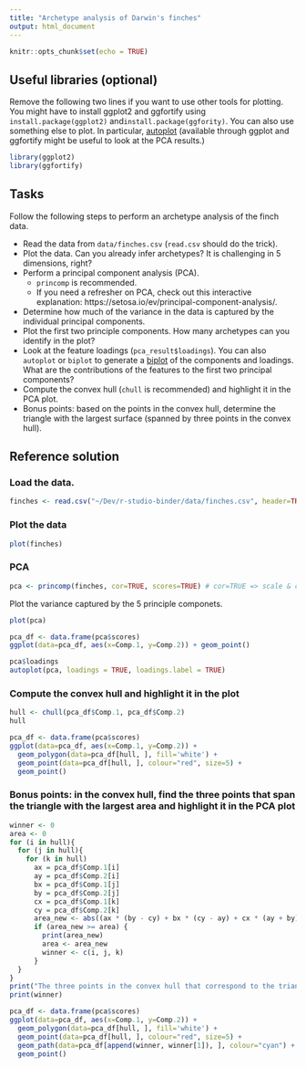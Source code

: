 ```yaml
---
title: "Archetype analysis of Darwin's finches"
output: html_document
---
```


```r
knitr::opts_chunk$set(echo = TRUE)
```

## Useful libraries (optional)

Remove the following two lines if you want to use other tools for plotting. You might have to install ggplot2 and ggfortify using `install.package(ggplot2)` and`install.package(ggfority)`. You can also use something else to plot. In particular, [autoplot](https://cran.r-project.org/web/packages/ggfortify/vignettes/plot_pca.html) (available through ggplot and ggfortify might be useful to look at the PCA results.)
```r

library(ggplot2)
library(ggfortify)
```

## Tasks

Follow the following steps to perform an archetype analysis of the finch data.

* Read the data from `data/finches.csv` (`read.csv` should do the trick).
* Plot the data. Can you already infer archetypes? It is challenging in 5 dimensions, right?
* Perform a principal component analysis (PCA).
    * `princomp` is recommended.
    * If you need a refresher on PCA, check out this interactive explanation: https://setosa.io/ev/principal-component-analysis/.
* Determine how much of the variance in the data is captured by the individual principal components.
* Plot the first two principle components. How many archetypes can you identify in the plot?
* Look at the feature loadings (`pca_result$loadings`). You can also `autoplot` or `biplot` to generate a [biplot](https://en.wikipedia.org/wiki/Biplot) of the components and loadings. What are the contributions of the features to the first two principal components?
* Compute the convex hull (`chull` is recommended) and highlight it in the PCA plot.
* Bonus points: based on the points in the convex hull, determine the triangle with the largest surface (spanned by three points in the convex hull).

## Reference solution

### Load the data.

```r
finches <- read.csv("~/Dev/r-studio-binder/data/finches.csv", header=TRUE)
```

### Plot the data

```r
plot(finches)
```

### PCA
```r
pca <- princomp(finches, cor=TRUE, scores=TRUE) # cor=TRUE => scale & center
```

Plot the variance captured by the 5 principle componets.
```r
plot(pca)
```


```r
pca_df <- data.frame(pca$scores)
ggplot(data=pca_df, aes(x=Comp.1, y=Comp.2)) + geom_point()
```
```r
pca$loadings
autoplot(pca, loadings = TRUE, loadings.label = TRUE)
```

### Compute the convex hull and highlight it in the plot

```r
hull <- chull(pca_df$Comp.1, pca_df$Comp.2)
hull
```

```r
pca_df <- data.frame(pca$scores)
ggplot(data=pca_df, aes(x=Comp.1, y=Comp.2)) +
  geom_polygon(data=pca_df[hull, ], fill='white') +
  geom_point(data=pca_df[hull, ], colour="red", size=5) +
  geom_point()
```

### Bonus points: in the convex hull, find the three points that span the triangle with the largest area and highlight it in the PCA plot

```r
winner <- 0
area <- 0
for (i in hull){
  for (j in hull){
    for (k in hull)
      ax = pca_df$Comp.1[i]
      ay = pca_df$Comp.2[i]
      bx = pca_df$Comp.1[j]
      by = pca_df$Comp.2[j]
      cx = pca_df$Comp.1[k]
      cy = pca_df$Comp.2[k]
      area_new <- abs((ax * (by - cy) + bx * (cy - ay) + cx * (ay + by)) / 2)
      if (area_new >= area) {
        print(area_new)
        area <- area_new
        winner <- c(i, j, k)
      }
  }
}
print("The three points in the convex hull that correspond to the triangle with largest area")
print(winner)
```

```r
pca_df <- data.frame(pca$scores)
ggplot(data=pca_df, aes(x=Comp.1, y=Comp.2)) +
  geom_polygon(data=pca_df[hull, ], fill='white') +
  geom_point(data=pca_df[hull, ], colour="red", size=5) +
  geom_path(data=pca_df[append(winner, winner[1]), ], colour="cyan") + 
  geom_point()
  
```
